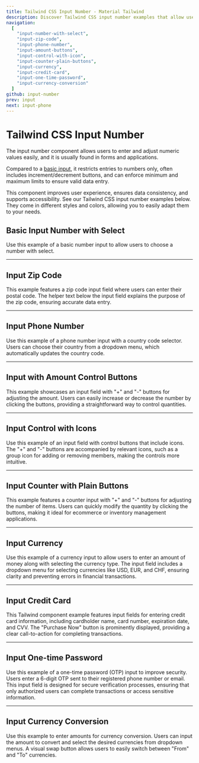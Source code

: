 ```yaml
---
title: Tailwind CSS Input Number - Material Tailwind
description: Discover Tailwind CSS input number examples that allow users to enter and adjust numeric values easily. They come in different styles and colors, allowing you to easily adapt them to your needs.
navigation:
  [
    "input-number-with-select",
    "input-zip-code",
    "input-phone-number",
    "input-amount-buttons",
    "input-control-with-icon",
    "input-counter-plain-buttons",
    "input-currency",
    "input-credit-card",
    "input-one-time-password",
    "input-currency-conversion"
  ]
github: input-number
prev: input
next: input-phone
---
```


# Tailwind CSS Input Number

The input number component allows users to enter and adjust numeric values easily, and it is usually found in forms and applications. 

Compared to a <a href="/docs/html/input" class="underline">basic input</a>, it restricts entries to numbers only, often includes increment/decrement buttons, and can enforce minimum and maximum limits to ensure valid data entry.

This component improves user experience, ensures data consistency, and supports accessibility.
See our Tailwind CSS input number examples below. They come in different styles and colors, allowing you to easily adapt them to your needs.
<br />

## Basic Input Number with Select

Use this example of a basic number input to allow users to choose a number with select. 

<PreviewWithCode relativePath="input-number/input-demo.tsx" language="html" />

--- 

## Input Zip Code

This example features a zip code input field where users can enter their postal code. The helper text below the input field explains the purpose of the zip code, ensuring accurate data entry.

<PreviewWithCode relativePath="input-number/input-zip-code.tsx" language="html" />

--- 

## Input Phone Number

Use this example of a phone number input with a country code selector. Users can choose their country from a dropdown menu, which automatically updates the country code. 

<PreviewWithCode relativePath="input-number/input-phone-number.tsx" language="html" />

--- 

## Input with Amount Control Buttons

This example showcases an input field with "+" and "-" buttons for adjusting the amount. Users can easily increase or decrease the number by clicking the buttons, providing a straightforward way to control quantities.

<PreviewWithCode relativePath="input-number/input-amount-buttons.tsx" language="html" />

--- 

## Input Control with Icons

Use this example of an input field with control buttons that include icons. The "+" and "-" buttons are accompanied by relevant icons, such as a group icon for adding or removing members, making the controls more intuitive.

<PreviewWithCode relativePath="input-number/input-control-with-icon.tsx" language="html" />


--- 

## Input Counter with Plain Buttons

This example features a counter input with "+" and "-" buttons for adjusting the number of items. Users can quickly modify the quantity by clicking the buttons, making it ideal for ecommerce or inventory management applications.

<PreviewWithCode relativePath="input-number/input-counter-plain-buttons.tsx" language="html" />

--- 

## Input Currency

Use this example of a currency input to allow users to enter an amount of money along with selecting the currency type. The input field includes a dropdown menu for selecting currencies like USD, EUR, and CHF, ensuring clarity and preventing errors in financial transactions.

<PreviewWithCode relativePath="input-number/input-currency.tsx" language="html" />

--- 

## Input Credit Card

This Tailwind component example features input fields for entering credit card information, including cardholder name, card number, expiration date, and CVV. The "Purchase Now" button is prominently displayed, providing a clear call-to-action for completing transactions. 

<PreviewWithCode relativePath="input-number/input-credit-card.tsx" language="html" />

--- 

## Input One-time Password

Use this example of a one-time password (OTP) input to improve security. Users enter a 6-digit OTP sent to their registered phone number or email. This input field is designed for secure verification processes, ensuring that only authorized users can complete transactions or access sensitive information.

<PreviewWithCode relativePath="input-number/input-one-time-password.tsx" language="html" />

--- 

## Input Currency Conversion

Use this example to enter amounts for currency conversion. Users can input the amount to convert and select the desired currencies from dropdown menus. A visual swap button allows users to easily switch between "From" and "To" currencies.  

<PreviewWithCode relativePath="input-number/input-currency-conversion.tsx" language="html" />
